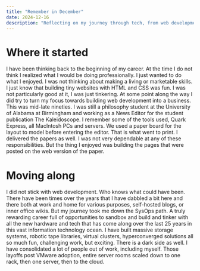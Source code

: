 ```yaml
---
title: "Remember in December"
date: 2024-12-16
description: "Reflecting on my journey through tech, from web development to SysOps, and the changing landscape of IT."
---
```


# Where it started
I have been thinking back to the beginning of my career. At the time I do not think I realized what I would be doing professionally. I just wanted to do what I enjoyed. I was not thinking about making a living or marketable skills. I just know that building tiny websites with HTML and CSS was fun. I was not particularly good at it, I was just tinkering. At some point along the way I did try to turn my focus towards building web development into a business. This was mid-late nineties. I was still a philosophy student at the University of Alabama at Birmingham and working as a News Editor for the student publication The Kaleidoscope. I remember some of the tools used, Quark Express, all MacIntosh PCs and servers. We used a paper board for the layout to model before entering the editor. That is what went to print. I delivered the papers as well. I was not very dependable at any of these responsibilities. But the thing I enjoyed was building the pages that were posted on the web version of the paper.

# Moving along
I did not stick with web development. Who knows what could have been. There have been times over the years that I have dabbled a bit here and there both at work and home for various purposes, self-hosted blogs, or inner office wikis. But my journey took me down the SysOps path. A truly rewarding career full of opportunities to sandbox and build and tinker with all the new hardware and tech that has come along over the last 25 years in this vast information technology ocean. I have built massive storage systems, robotic tape libraries, virtual clusters, hyperconverged solutions all so much fun, challenging work, but exciting. There is a dark side as well. I have consolidated a lot of people out of work, including myself. Those layoffs post VMware adoption, entire server rooms scaled down to one rack, then one server, then to the cloud.
